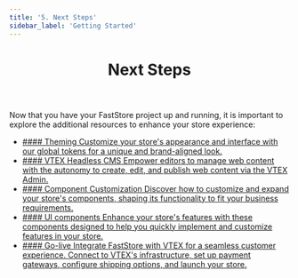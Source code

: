 ```yaml
---
title: '5. Next Steps'
sidebar_label: 'Getting Started'
---
```



<header>

# Next Steps

</header>


Now that you have your FastStore project up and running, it is important to explore the additional resources to enhance your store experience:


<ul class="nx-card-list">
  <li class="nx-card">
    <a href="/docs/theming-overview">
      #### Theming
      Customize your store's appearance and interface with our global tokens for a unique and brand-aligned look.
    </a>
  </li>
  <li class="nx-card">
    <a href="/docs/headless-cms-overview">
      #### VTEX Headless CMS
      Empower editors to manage web content with the autonomy to create, edit, and publish web content via the VTEX Admin.
    </a>
  </li>

  <li class="nx-card">
    <a href="/docs/building-sections/component-customization-overview">
      #### Component Customization
      Discover how to customize and expand your store's components, shaping its functionality to fit your business requirements.
    </a>
  </li>

  <li class="nx-card">
    <a href="/components">
      #### UI components
      Enhance your store's features with these components designed to help you quickly implement and customize features in your store.
    </a>
  </li>

  <li class="nx-card">
    <a href="/docs/go-live/overview">
      #### Go-live
      Integrate FastStore with VTEX for a seamless customer experience. Connect to VTEX's infrastructure, set up payment gateways, configure shipping options, and launch your store.
    </a>
  </li>
</ul>
